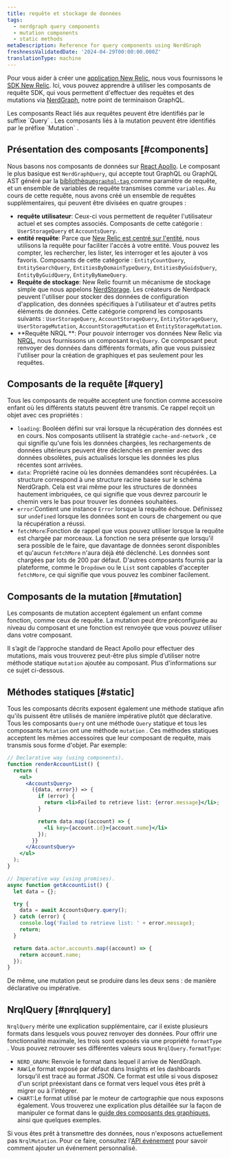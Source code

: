 ```yaml
---
title: requête et stockage de données
tags:
  - nerdgraph query components
  - mutation components
  - static methods
metaDescription: Reference for query components using NerdGraph
freshnessValidatedDate: '2024-04-29T00:00:00.000Z'
translationType: machine
---
```


Pour vous aider à créer une [application New Relic](/docs/new-relic-solutions/tutorials/build-hello-world-app), nous vous fournissons le [SDK New Relic](/docs/new-relic-solutions/build-nr-ui/sdk-component/intro-to-sdk). Ici, vous pouvez apprendre à utiliser les composants de requête SDK, qui vous permettent d&apos;effectuer des requêtes et des mutations via [NerdGraph](/docs/apis/nerdgraph/get-started/introduction-new-relic-nerdgraph/), notre point de terminaison GraphQL.

<Callout variant="tip">
  Les composants React liés aux requêtes peuvent être identifiés par le suffixe `Query` . Les composants liés à la mutation peuvent être identifiés par le préfixe `Mutation` .
</Callout>

## Présentation des composants [#components]

Nous basons nos composants de données sur [React Apollo](https://www.apollographql.com/docs/react/). Le composant le plus basique est `NerdGraphQuery`, qui accepte tout GraphQL ou GraphQL AST généré par la [bibliothèque`graphql-tag` ](https://github.com/apollographql/graphql-tag)comme paramètre de requête, et un ensemble de variables de requête transmises comme `variables`. Au cours de cette requête, nous avons créé un ensemble de requêtes supplémentaires, qui peuvent être divisées en quatre groupes :

* **requête utilisateur**: Ceux-ci vous permettent de requêter l&apos;utilisateur actuel et ses comptes associés. Composants de cette catégorie : `UserStorageQuery` et `AccountsQuery`.
* **entité requête**: Parce que [New Relic est centré sur l&apos;entité](/docs/new-relic-one/use-new-relic-one/ui-data/new-relic-one-entity-explorer-view-performance-across-apps-services-hosts), nous utilisons la requête pour faciliter l&apos;accès à votre entité. Vous pouvez les compter, les rechercher, les lister, les interroger et les ajouter à vos favoris. Composants de cette catégorie : `EntityCountQuery`, `EntitySearchQuery`, `EntitiesByDomainTypeQuery`, `EntitiesByGuidsQuery`, `EntityByGuidQuery`, `EntityByNameQuery`.
* **Requête de stockage**: New Relic fournit un mécanisme de stockage simple que nous appelons [NerdStorage](/docs/new-relic-solutions/build-nr-ui/nerdstorage). Les créateurs de Nerdpack peuvent l&apos;utiliser pour stocker des données de configuration d&apos;application, des données spécifiques à l&apos;utilisateur et d&apos;autres petits éléments de données. Cette catégorie comprend les composants suivants : `UserStorageQuery`, `AccountStorageQuery`, `EntityStorageQuery`, `UserStorageMutation`, `AccountStorageMutation` et `EntityStorageMutation`.
* **Requête NRQL **: Pour pouvoir interroger vos données New Relic via [NRQL](/docs/nrql/get-started/introduction-nrql-how-nrql-works), nous fournissons un composant `NrqlQuery`. Ce composant peut renvoyer des données dans différents formats, afin que vous puissiez l&apos;utiliser pour la création de graphiques et pas seulement pour les requêtes.

## Composants de la requête [#query]

Tous les composants de requête acceptent une fonction comme accessoire enfant où les différents statuts peuvent être transmis. Ce rappel reçoit un objet avec ces propriétés :

* `loading`: Booléen défini sur vrai lorsque la récupération des données est en cours. Nos composants utilisent la stratégie `cache-and-network` , ce qui signifie qu&apos;une fois les données chargées, les rechargements de données ultérieurs peuvent être déclenchés en premier avec des données obsolètes, puis actualisés lorsque les données les plus récentes sont arrivées.
* `data`: Propriété racine où les données demandées sont récupérées. La structure correspond à une structure racine basée sur le schéma NerdGraph. Cela est vrai même pour les structures de données hautement imbriquées, ce qui signifie que vous devrez parcourir le chemin vers le bas pour trouver les données souhaitées.
* `error`:Contient une instance `Error` lorsque la requête échoue. Définissez sur `undefined` lorsque les données sont en cours de chargement ou que la récupération a réussi.
* `fetchMore`:Fonction de rappel que vous pouvez utiliser lorsque la requête est chargée par morceaux. La fonction ne sera présente que lorsqu&apos;il sera possible de le faire, que davantage de données seront disponibles et qu&apos;aucun `fetchMore` n&apos;aura déjà été déclenché. Les données sont chargées par lots de 200 par défaut. D&apos;autres composants fournis par la plateforme, comme le `Dropdown` ou le `List` sont capables d&apos;accepter `fetchMore`, ce qui signifie que vous pouvez les combiner facilement.

## Composants de la mutation [#mutation]

Les composants de mutation acceptent également un enfant comme fonction, comme ceux de requête. La mutation peut être préconfigurée au niveau du composant et une fonction est renvoyée que vous pouvez utiliser dans votre composant.

Il s’agit de l’approche standard de React Apollo pour effectuer des mutations, mais vous trouverez peut-être plus simple d’utiliser notre méthode statique `mutation` ajoutée au composant. Plus d&apos;informations sur ce sujet ci-dessous.

## Méthodes statiques [#static]

Tous les composants décrits exposent également une méthode statique afin qu&apos;ils puissent être utilisés de manière impérative plutôt que déclarative. Tous les composants `Query` ont une méthode `Query` statique et tous les composants `Mutation` ont une méthode `mutation` . Ces méthodes statiques acceptent les mêmes accessoires que leur composant de requête, mais transmis sous forme d&apos;objet. Par exemple:

```jsx
// Declarative way (using components).
function renderAccountList() {
  return (
    <ul>
      <AccountsQuery>
        ({data, error}) => {
          if (error) {
            return <li>Failed to retrieve list: {error.message}</li>;
          }

          return data.map((account) => {
            <li key={account.id}>{account.name}</li>
          });
        }}
      </AccountsQuery>
    </ul>
  );
}

// Imperative way (using promises).
async function getAccountList() {
  let data = {};

  try {
    data = await AccountsQuery.query();
  } catch (error) {
    console.log('Failed to retrieve list: ' + error.message);
    return;
  }

  return data.actor.accounts.map((account) => {
    return account.name;
  });
}
```

De même, une mutation peut se produire dans les deux sens : de manière déclarative ou impérative.

## NrqlQuery [#nrqlquery]

`NrqlQuery` mérite une explication supplémentaire, car il existe plusieurs formats dans lesquels vous pouvez renvoyer des données. Pour offrir une fonctionnalité maximale, les trois sont exposés via une propriété `formatType` . Vous pouvez retrouver ses différentes valeurs sous `NrqlQuery.formatType`:

* `NERD_GRAPH`: Renvoie le format dans lequel il arrive de NerdGraph.
* `RAW`:Le format exposé par défaut dans Insights et les dashboards lorsqu&apos;il est tracé au format JSON. Ce format est utile si vous disposez d&apos;un script préexistant dans ce format vers lequel vous êtes prêt à migrer ou à l&apos;intégrer.
* `CHART`:Le format utilisé par le moteur de cartographie que nous exposons également. Vous trouverez une explication plus détaillée sur la façon de manipuler ce format dans le [guide des composants des graphiques](/docs/new-relic-solutions/build-nr-ui/sdk-component/intro-to-sdk), ainsi que quelques exemples.

Si vous êtes prêt à transmettre des données, nous n&apos;exposons actuellement pas `NrqlMutation`. Pour ce faire, consultez l&apos;[API événement](/docs/data-apis/ingest-apis/event-api/introduction-event-api/) pour savoir comment ajouter un événement personnalisé.
